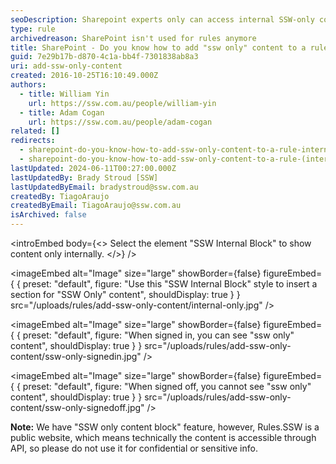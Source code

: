 ```yaml
---
seoDescription: Sharepoint experts only can access internal SSW-only content within rules
type: rule
archivedreason: SharePoint isn't used for rules anymore
title: SharePoint - Do you know how to add "ssw only" content to a rule? (internal only)
guid: 7e29b17b-d870-4c1a-bb4f-7301838ab8a3
uri: add-ssw-only-content
created: 2016-10-25T16:10:49.000Z
authors:
  - title: William Yin
    url: https://ssw.com.au/people/william-yin
  - title: Adam Cogan
    url: https://ssw.com.au/people/adam-cogan
related: []
redirects:
  - sharepoint-do-you-know-how-to-add-ssw-only-content-to-a-rule-internal-only
  - sharepoint-do-you-know-how-to-add-ssw-only-content-to-a-rule-(internal-only)
lastUpdated: 2024-06-11T00:27:00.000Z
lastUpdatedBy: Brady Stroud [SSW]
lastUpdatedByEmail: bradystroud@ssw.com.au
createdBy: TiagoAraujo
createdByEmail: TiagoAraujo@ssw.com.au
isArchived: false
---
```


<introEmbed
  body={<>
Select the element "SSW Internal Block" to show content only internally.
  </>}
/>

<imageEmbed
  alt="Image"
  size="large"
  showBorder={false}
  figureEmbed={ {
    preset: "default",
    figure: "Use this \"SSW Internal Block\" style to insert a section for \"SSW Only\" content",
    shouldDisplay: true
  } }
  src="/uploads/rules/add-ssw-only-content/internal-only.jpg"
/>


<imageEmbed
  alt="Image"
  size="large"
  showBorder={false}
  figureEmbed={ {
    preset: "default",
    figure: "When signed in, you can see \"ssw only\" content",
    shouldDisplay: true
  } }
  src="/uploads/rules/add-ssw-only-content/ssw-only-signedin.jpg"
/>


<imageEmbed
  alt="Image"
  size="large"
  showBorder={false}
  figureEmbed={ {
    preset: "default",
    figure: "When signed off, you cannot  see \"ssw only\" content",
    shouldDisplay: true
  } }
  src="/uploads/rules/add-ssw-only-content/ssw-only-signedoff.jpg"
/>

**Note:** We have "SSW only content block" feature, however, Rules.SSW is a public website, which means technically the content is accessible through API, so please do not use it for confidential or sensitive info.
